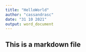```yaml
---
title: "HelloWorld"
author: "cassandrasc"
date: "31 10 2021"
output: word_document
---
```


## This is a markdown file
